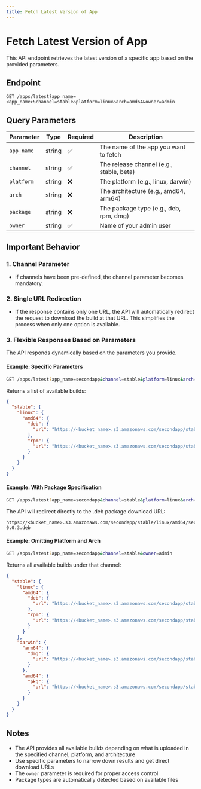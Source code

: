 ```yaml
---
title: Fetch Latest Version of App
---
```


# Fetch Latest Version of App

This API endpoint retrieves the latest version of a specific app based on the provided parameters.

## Endpoint

```
GET /apps/latest?app_name=<app_name>&channel=stable&platform=linux&arch=amd64&owner=admin
```

## Query Parameters

| Parameter | Type | Required | Description |
|-----------|------|----------|-------------|
| `app_name` | string | ✅ | The name of the app you want to fetch |
| `channel` | string | ✅ | The release channel (e.g., stable, beta) |
| `platform` | string | ❌ | The platform (e.g., linux, darwin) |
| `arch` | string | ❌ | The architecture (e.g., amd64, arm64) |
| `package` | string | ❌ | The package type (e.g., deb, rpm, dmg) |
| `owner` | string | ✅ | Name of your admin user |

## Important Behavior

### 1. Channel Parameter

- If channels have been pre-defined, the channel parameter becomes mandatory.

### 2. Single URL Redirection

- If the response contains only one URL, the API will automatically redirect the request to download the build at that URL. This simplifies the process when only one option is available.

### 3. Flexible Responses Based on Parameters

The API responds dynamically based on the parameters you provide.

#### Example: Specific Parameters

```bash
GET /apps/latest?app_name=secondapp&channel=stable&platform=linux&arch=amd64&owner=admin
```

Returns a list of available builds:

```json
{
  "stable": {
    "linux": {
      "amd64": {
        "deb": {
          "url": "https://<bucket_name>.s3.amazonaws.com/secondapp/stable/linux/amd64/secondapp-0.0.3.deb"
        },
        "rpm": {
          "url": "https://<bucket_name>.s3.amazonaws.com/secondapp/stable/linux/amd64/secondapp-0.0.3.rpm"
        }
      }
    }
  }
}
```

#### Example: With Package Specification

```bash
GET /apps/latest?app_name=secondapp&channel=stable&platform=linux&arch=amd64&package=deb&owner=admin
```

The API will redirect directly to the .deb package download URL:

```
https://<bucket_name>.s3.amazonaws.com/secondapp/stable/linux/amd64/secondapp-0.0.3.deb
```

#### Example: Omitting Platform and Arch

```bash
GET /apps/latest?app_name=secondapp&channel=stable&owner=admin
```

Returns all available builds under that channel:

```json
{
  "stable": {
    "linux": {
      "amd64": {
        "deb": {
          "url": "https://<bucket_name>.s3.amazonaws.com/secondapp/stable/linux/amd64/secondapp-0.0.3.deb"
        },
        "rpm": {
          "url": "https://<bucket_name>.s3.amazonaws.com/secondapp/stable/linux/amd64/secondapp-0.0.3.rpm"
        }
      }
    },
    "darwin": {
      "arm64": {
        "dmg": {
          "url": "https://<bucket_name>.s3.amazonaws.com/secondapp/stable/darwin/arm64/secondapp-0.0.3.dmg"
        }
      },
      "amd64": {
        "pkg": {
          "url": "https://<bucket_name>.s3.amazonaws.com/secondapp/stable/darwin/amd64/secondapp-0.0.3.pkg"
        }
      }
    }
  }
}
```

## Notes

- The API provides all available builds depending on what is uploaded in the specified channel, platform, and architecture
- Use specific parameters to narrow down results and get direct download URLs
- The `owner` parameter is required for proper access control
- Package types are automatically detected based on available files
